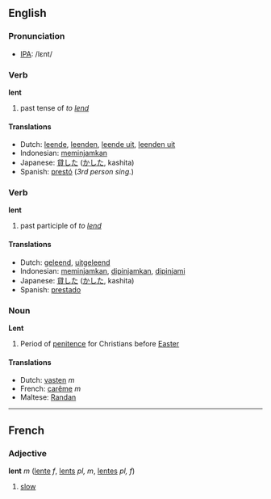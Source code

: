 ==English==
=== Pronunciation ===
*[[w:IPA|IPA]]: /lεnt/

=== Verb ===
'''lent'''

# past tense of ''to [[lend]]''

==== Translations ====
*Dutch: [[leende]], [[leenden]], [[leende uit]], [[leenden uit]]
*Indonesian: [[pinjam|meminjamkan]]
*Japanese: [[貸した]] ([[かした]], kashita)
*Spanish: [[prestó]] (''3rd person sing.'')

=== Verb ===
'''lent'''

# past participle of ''to [[lend]]''

==== Translations ====
*Dutch: [[geleend]], [[uitgeleend]]
*Indonesian: [[pinjam|meminjamkan]], [[pinjam|dipinjamkan]], [[pinjam|dipinjami]]
*Japanese: [[貸した]] ([[かした]], kashita)
*Spanish: [[prestado]]

=== Noun ===
'''Lent'''<!-- capitalized, but is it a proper noun? -->

# Period of [[penitence]] for Christians before [[Easter]]

==== Translations ====
*Dutch: [[vasten]] ''m''
*French: [[carême]] ''m''
*Maltese: [[Randan]]<!-- capitalization? -->

----

==French==
=== Adjective ===
'''lent''' ''m'' ([[lente]] ''f'', [[lents]] ''pl, m'', [[lentes]] ''pl, f'')

# [[slow]]